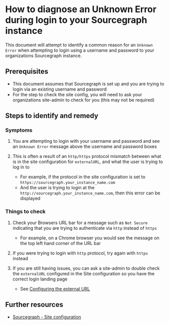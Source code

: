 # How to diagnose an Unknown Error during login to your Sourcegraph instance

This document will attempt to identify a common reason for an `Unknown Error` when attempting to login using a username and password to your organizations Sourcegraph instance.

## Prerequisites

* This document assumes that Sourcegraph is set up and you are trying to login via an existing username and password
* For the step to check the site config, you will need to ask your organizations site-admin to check for you (this may not be required)

## Steps to identify and remedy

### Symptoms

1. You are attempting to login with your username and password and see an `Unknown Error` message above the username and password boxes

2. This is often a result of an `http/https` protocol mismatch between what is in the site configuration for `externalURL`, and what the user is trying to log in to

	- For example, if the protocol in the site configuration is set to `https://sourcegraph.your_instance_name.com`
	- And the user is trying to login at the `http://sourcegraph.your_instance_name.com`, then this error can be displayed

### Things to check

1. Check your Browsers URL bar for a message such as `Not Secure` indicating that you are trying to authenticate via `http` instead of `https`
	- For example, on a Chrome browser you would see the message on the top left hand corner of the URL bar

2. If you were trying to login with `http` protocol, try again with `https` instead

3. If you are still having issues, you can ask a site-admin to double check the `externalURL` configured in the Site configuration so you have the correct login landing page
	- See [Configuring the external URL](https://docs.sourcegraph.com/admin/url)


## Further resources

* [Sourcegraph - Site configuration](https://docs.sourcegraph.com/admin/config/site_config)
